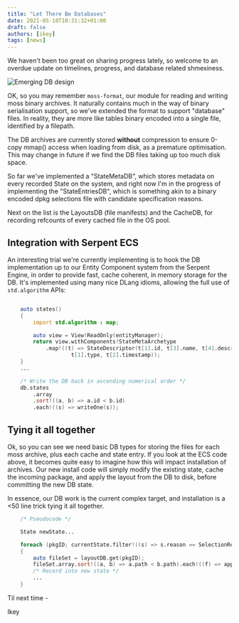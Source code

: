 ```yaml
---
title: "Let There Be Databases"
date: 2021-05-18T10:31:32+01:00
draft: false
authors: [ikey]
tags: [news]
---
```


We haven't been too great on sharing progress lately, so welcome to an overdue update on
timelines, progress, and database related shmexiness.

<more></more>

![Emerging DB design](./Featured.webp)


OK, so you may remember `moss-format`, our module for reading and writing moss binary archives.
It naturally contains much in the way of binary serialisation support, so we've extended the
format to support "database" files. In reality, they are more like tables binary encoded into
a single file, identified by a filepath.

The DB archives are currently stored **without** compression to ensure 0-copy mmap() access
when loading from disk, as a premature optimisation. This may change in future if we find the
DB files taking up too much disk space.

So far we've implemented a "StateMetaDB", which stores metadata on every recorded State on
the system, and right now I'm in the progress of implementing the "StateEntriesDB", which is
something akin to a binary encoded dpkg selections file with candidate specification reasons.

Next on the list is the LayoutsDB (file manifests) and the CacheDB, for recording refcounts
of every cached file in the OS pool.

## Integration with Serpent ECS

An interesting trial we're currently implementing is to hook the DB implementation up to
our Entity Component system from the Serpent Engine, in order to provide fast, cache coherent,
in memory storage for the DB. It's implemented using many nice DLang idioms, allowing the full
use of `std.algorithm` APIs:

```d

    auto states()
    {
        import std.algorithm : map;

        auto view = View!ReadOnly(entityManager);
        return view.withComponents!StateMetaArchetype
            .map!((t) => StateDescriptor(t[1].id, t[3].name, t[4].description,
                    t[1].type, t[2].timestamp));
    }
    ...

	/* Write the DB back in ascending numerical order */
	db.states
		.array
		.sort!((a, b) => a.id < b.id)
		.each!((s) => writeOne(s));
```

## Tying it all together

Ok, so you can see we need basic DB types for storing the files for each moss archive, plus each
cache and state entry. If you look at the ECS code above, it becomes quite easy to imagine how this
will impact installation of archives. Our new install code will simply modify the existing state,
cache the incoming package, and apply the layout from the DB to disk, before committing the new
DB state.

In essence, our DB work is the current complex target, and installation is a &lt;50 line trick
tying it all together.

```d
	/* Pseudocode */

	State newState...

	foreach (pkgID; currentState.filter!((s) => s.reason == SelectionReason.Explicit))
	{
		auto fileSet = layoutDB.get(pkgID);
		fileSet.array.sort!((a, b) => a.path < b.path).each!((f) => applyLayout(f));
		/* Record into new state */
		...
	}

```

Til next time -

 Ikey
